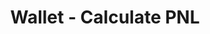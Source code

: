 ---
title: 'Wallet - Calculate PNL'
openapi: '/en/api-reference/openapi-en.json POST /v1/wallet/{chain}/{walletAddress}/calculate-pnl'
---